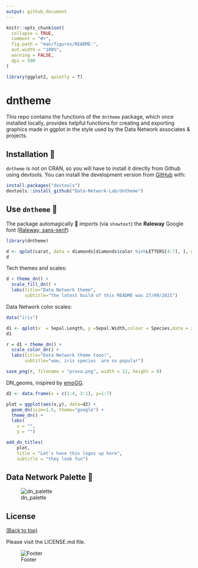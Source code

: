 ```yaml
---
output: github_document
---
```


<!-- README.md is generated from README.Rmd. Please edit that file -->

```r
knitr::opts_chunk$set(
  collapse = TRUE,
  comment = "#>",
  fig.path = "man/figures/README-",
  out.width = "100%", 
  warning = FALSE, 
  dpi = 500
)

library(ggplot2, quietly = T)
```

# dntheme

<!-- badges: start -->
<!-- badges: end -->

This repo contains the functions of the `dntheme` package, which once installed locally, provides helpful functions for creating and exporting graphics made in ggplot in the style used by the Data Network associates & projects.


## Installation 🔨 

`dntheme` is not on CRAN, so you will have to install it directly from Github using devtools.
You can install the development version from [GitHub](https://github.com/) with:

``` r
install.packages("devtools")
devtools::install_github("Data-Network-Lab/dntheme")
```


## Use `dntheme` 💊

The package automagically 🧙 imports (via `showtext`) the **Raleway** Google font ([Raleway, sans-serif](https://fonts.google.com/specimen/Raleway))

```r

library(dntheme)

d <- qplot(carat, data = diamonds[diamonds$color %in%LETTERS[4:7], ], geom = "histogram", bins=30, fill = color)
d

```


Tech themes and scales:
  
```r

d + theme_dn() + 
  scale_fill_dn() + 
  labs(title="Data Network theme", 
       subtitle="the latest build of this README was 27/09/2021")

```

Data Network color scales:
  
```r

data("iris")

d1 <- qplot(x  = Sepal.Length, y =Sepal.Width,colour = Species,data = iris,geom = "point")
d1

```

```r

r = d1 + theme_dn() + 
  scale_color_dn() + 
  labs(title="Data Network theme tooo!", 
       subtitle="wow, iris species  are so popular")

save_png(r, filename = "prova.png", width = 12, height = 8)

```



DN_geoms, inspired by [emoGG](https://github.com/dill/emoGG).


```r
d2 <- data.frame(x = c(1:4, 3:1), y=1:7)
```


```r
plot = ggplot(aes(x,y), data=d2) + 
  geom_dn(size=1.5, theme="google") + 
  theme_dn() +
  labs(
    x = "",
    y = "")

add_dn_titles(
    plot,
    title = "Let's have this logos up here",
    subtitle = "they look fun")

```


<!-- ```{r, eval=FALSE} -->
<!-- ggplot(aes(x,y), data=d2) +  -->
<!--   geom_tech(size=0.15, theme="etsy") +  -->
<!--   theme_tech("etsy")+ -->
<!--   ggtitle("Etsy geom") -->
<!-- ``` -->



## Data Network Palette 🌈 


![dn_palette](man/figures/palette.png)


## License

[(Back to top)](#table-of-contents)

Please visit the LICENSE.md file.

<!-- Add the footer here -->

![Footer](man/figures/footer.png)

